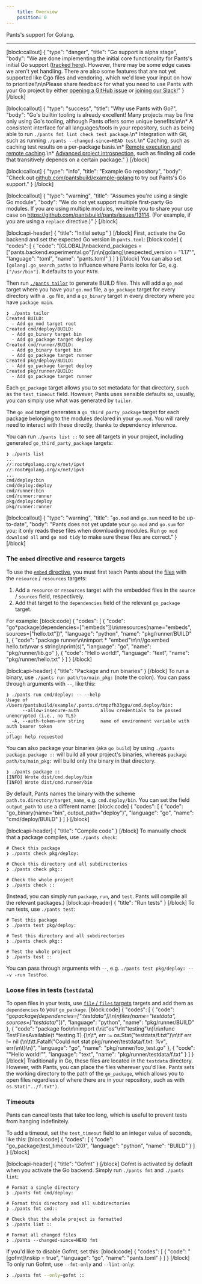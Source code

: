 ```yaml
---
    title: Overview
    position: 0
---
```


Pants's support for Golang.

---

[block:callout]
{
"type": "danger",
"title": "Go support is alpha stage",
"body": "We are done implementing the initial core functionality for Pants's initial Go support ([tracked here](https://github.com/pantsbuild/pants/projects/21)). However, there may be some edge cases we aren't yet handling. There are also some features that are not yet supported like Cgo files and vendoring, which we'd love your input on how to prioritize!\n\nPlease share feedback for what you need to use Pants with your Go project by either [opening a GitHub issue](https://github.com/pantsbuild/pants/issues/new/choose) or [joining our Slack](doc:community)!"
}
[/block]

[block:callout]
{
"type": "success",
"title": "Why use Pants with Go?",
"body": "Go's builtin tooling is already excellent! Many projects may be fine only using Go's tooling, although Pants offers some unique benefits:\n\n* A consistent interface for all languages/tools in your repository, such as being able to run `./pants fmt lint check test package`.\n* Integration with Git, such as running `./pants --changed-since=HEAD test`.\n* Caching, such as caching test results on a per-package basis.\n* [Remote execution and remote caching](doc:remote-caching-execution).\n\* [Advanced project introspection](doc:project-introspection), such as finding all code that transitively depends on a certain package."
}
[/block]

[block:callout]
{
"type": "info",
"title": "Example Go repository",
"body": "Check out [github.com/pantsbuild/example-golang](https://github.com/pantsbuild/example-golang) to try out Pants's Go support."
}
[/block]

[block:callout]
{
"type": "warning",
"title": "Assumes you're using a single Go module",
"body": "We do not yet support multiple first-party Go modules. If you are using multiple modules, we invite you to share your use case on https://github.com/pantsbuild/pants/issues/13114. (For example, if you are using a `replace` directive.)"
}
[/block]

[block:api-header]
{
"title": "Initial setup"
}
[/block]
First, activate the Go backend and set the expected Go version in `pants.toml`:
[block:code]
{
"codes": [
{
"code": "[GLOBAL]\nbackend_packages = [\"pants.backend.experimental.go\"]\n\n[golang]\nexpected_version = \"1.17\"",
"language": "toml",
"name": "pants.toml"
}
]
}
[/block]
You can also set `[golang].go_search_paths` to influence where Pants looks for Go, e.g. `["/usr/bin"]`. It defaults to your `PATH`.

Then run [`./pants tailor`](doc:create-initial-build-files) to generate BUILD files. This will add a `go_mod` target where you have your `go.mod` file, a `go_package` target for every directory with a `.go` file, and a `go_binary` target in every directory where you have `package main`.

```
❯ ./pants tailor
Created BUILD:
  - Add go_mod target root
Created cmd/deploy/BUILD:
  - Add go_binary target bin
  - Add go_package target deploy
Created cmd/runner/BUILD:
  - Add go_binary target bin
  - Add go_package target runner
Created pkg/deploy/BUILD:
  - Add go_package target deploy
Created pkg/runner/BUILD:
  - Add go_package target runner
```

Each `go_package` target allows you to set metadata for that directory, such as the `test_timeout` field. However, Pants uses sensible defaults so, usually, you can simply use what was generated by `tailor`.

The `go_mod` target generates a `go_third_party_package` target for each package belonging to the modules declared in your `go.mod`. You will rarely need to interact with these directly, thanks to dependency inference.

You can run `./pants list ::` to see all targets in your project, including generated `go_third_party_package` targets:

```
❯ ./pants list
...
//:root#golang.org/x/net/ipv4
//:root#golang.org/x/net/ipv6
...
cmd/deploy:bin
cmd/deploy:deploy
cmd/runner:bin
cmd/runner:runner
pkg/deploy:deploy
pkg/runner:runner
```

[block:callout]
{
"type": "warning",
"title": "`go.mod` and `go.sum` need to be up-to-date",
"body": "Pants does not yet update your `go.mod` and `go.sum` for you; it only reads these files when downloading modules. Run `go mod download all` and `go mod tidy` to make sure these files are correct."
}
[/block]

### The `embed` directive and `resource` targets

To use the [`embed` directive](https://pkg.go.dev/embed), you must first teach Pants about the [files](doc:assets) with the `resource` / `resources` targets:

1. Add a `resource` or `resources` target with the embedded files in the `source` / `sources` field, respectively.
2. Add that target to the `dependencies` field of the relevant `go_package` target.

For example:
[block:code]
{
"codes": [
{
"code": "go*package(dependencies=[\":embeds\"])\n\nresources(name=\"embeds\", sources=[\"hello.txt\"])",
"language": "python",
"name": "pkg/runner/BUILD"
},
{
"code": "package runner\n\nimport * \"embed\"\n\n//go:embed hello.txt\nvar s string\nprint(s)",
"language": "go",
"name": "pkg/runner/lib.go"
},
{
"code": "Hello world!",
"language": "text",
"name": "pkg/runner/hello.txt"
}
]
}
[/block]

[block:api-header]
{
"title": "Package and run binaries"
}
[/block]
To run a binary, use `./pants run path/to/main_pkg:` (note the colon). You can pass through arguments with `--`, like this:

```
❯ ./pants run cmd/deploy: -- --help
Usage of /Users/pantsbuild/example/.pants.d/tmpzfh33ggu/cmd.deploy/bin:
      --allow-insecure-auth        allow credentials to be passed unencrypted (i.e., no TLS)
  -A, --auth-token-env string      name of environment variable with auth bearer token
...
pflag: help requested
```

You can also package your binaries (aka `go build`) by using `./pants package`. `package ::` will build all your project's binaries, whereas `package path/to/main_pkg:` will build only the binary in that directory.

```
❯ ./pants package ::
[INFO] Wrote dist/cmd.deploy/bin
[INFO] Wrote dist/cmd.runner/bin
```

By default, Pants names the binary with the scheme `path.to.directory/target_name`, e.g. `cmd.deploy/bin`. You can set the field `output_path` to use a different name:
[block:code]
{
"codes": [
{
"code": "go_binary(name=\"bin\", output_path=\"deploy\")",
"language": "go",
"name": "cmd/deploy/BUILD"
}
]
}
[/block]

[block:api-header]
{
"title": "Compile code"
}
[/block]
To manually check that a package compiles, use `./pants check`:

```
# Check this package
❯ ./pants check pkg/deploy:

# Check this directory and all subdirectories
❯ ./pants check pkg::

# Check the whole project
❯ ./pants check ::
```

(Instead, you can simply run `package`, `run`, and `test`. Pants will compile all the relevant packages.)
[block:api-header]
{
"title": "Run tests"
}
[/block]
To run tests, use `./pants test`:

```
# Test this package
❯ ./pants test pkg/deploy:

# Test this directory and all subdirectories
❯ ./pants check pkg::

# Test the whole project
❯ ./pants test ::
```

You can pass through arguments with `--`, e.g. `./pants test pkg/deploy: -- -v -run TestFoo`.

### Loose files in tests (`testdata`)

To open files in your tests, use [`file` / `files` targets](doc:assets) targets and add them as `dependencies` to your `go_package`.
[block:code]
{
"codes": [
{
"code": "go*package(dependencies=[\":testdata\"])\n\nfiles(name=\"testdata\", sources=[\"testdata/*\"])",
"language": "python",
"name": "pkg/runner/BUILD"
},
{
"code": "package foo\n\nimport (\n\t\"os\"\n\t\"testing\"\n)\n\nfunc TestFilesAvailable(t \*testing.T) {\n\t*, err := os.Stat(\"testdata/f.txt\")\n\tif err != nil {\n\t\tt.Fatalf(\"Could not stat pkg/runner/testdata/f.txt: %v\", err)\n\t}\n}",
"language": "go",
"name": "pkg/runner/foo_test.go"
},
{
"code": "\"Hello world!\"",
"language": "text",
"name": "pkg/runner/testdata/f.txt"
}
]
}
[/block]
Traditionally in Go, these files are located in the `testdata` directory. However, with Pants, you can place the files wherever you'd like. Pants sets the working directory to the path of the `go_package`, which allows you to open files regardless of where there are in your repository, such as with `os.Stat("../f.txt")`.

### Timeouts

Pants can cancel tests that take too long, which is useful to prevent tests from hanging indefinitely.

To add a timeout, set the `test_timeout` field to an integer value of seconds, like this:
[block:code]
{
"codes": [
{
"code": "go_package(test_timeout=120)",
"language": "python",
"name": "BUILD"
}
]
}
[/block]

[block:api-header]
{
"title": "Gofmt"
}
[/block]
Gofmt is activated by default when you activate the Go backend. Simply run `./pants fmt` and `./pants lint`:

```
# Format a single directory
❯ ./pants fmt cmd/deploy:

# Format this directory and all subdirectories
❯ ./pants fmt cmd::

# Check that the whole project is formatted
❯ ./pants lint ::

# Format all changed files
❯ ./pants --changed-since=HEAD fmt
```

If you'd like to disable Gofmt, set this:
[block:code]
{
"codes": [
{
"code": "[gofmt]\nskip = true",
"language": "go",
"name": "pants.toml"
}
]
}
[/block]
To only run Gofmt, use `--fmt-only` and `--lint-only`:

```bash
❯ ./pants fmt --only=gofmt ::
```
